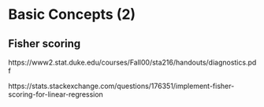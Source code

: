 # Basic Concepts (2)

## Fisher scoring

https://www2.stat.duke.edu/courses/Fall00/sta216/handouts/diagnostics.pdf

https://stats.stackexchange.com/questions/176351/implement-fisher-scoring-for-linear-regression
